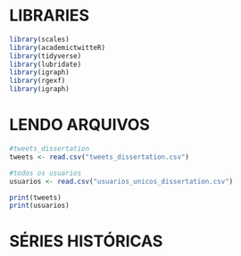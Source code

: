 # LIBRARIES
```r
library(scales)
library(academictwitteR)
library(tidyverse)
library(lubridate)
library(igraph)
library(rgexf)
library(igraph)
```

# LENDO ARQUIVOS
```r
#tweets_dissertation
tweets <- read.csv("tweets_dissertation.csv")

#todos os usuarios
usuarios <- read.csv("usuarios_unicos_dissertation.csv")

print(tweets)
print(usuarios)
```

# SÉRIES HISTÓRICAS
